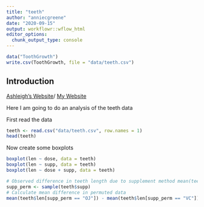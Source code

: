 ```yaml
---
title: "teeth"
author: "anniecgreene"
date: "2020-09-15"
output: workflowr::wflow_html
editor_options:
  chunk_output_type: console
---
```



```r
data("ToothGrowth")
write.csv(ToothGrowth, file = "data/teeth.csv")
```

## Introduction

[Ashleigh's Website](http://ashleighkorinna.github.io/myproject/)/
[My Website](https://anniecgreene.github.io/myproject/)


Here I am going to do an analysis of the teeth data

First read the data
```r
teeth <- read.csv("data/teeth.csv", row.names = 1) 
head(teeth)
```

Now create some boxplots 
```r
boxplot(len ~ dose, data = teeth) 
boxplot(len ~ supp, data = teeth) 
boxplot(len ~ dose + supp, data = teeth)
```

```r
# Observed difference in teeth length due to supplement method mean(teeth$len[teeth$supp == "OJ"]) - mean(teeth$len[teeth$supp == "VC"]) # Permute the observations
supp_perm <- sample(teeth$supp)
# Calculate mean difference in permuted data
mean(teeth$len[supp_perm == "OJ"]) - mean(teeth$len[supp_perm == "VC"])
```



